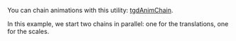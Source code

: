 
You can chain animations with this utility:
[tgdAnimChain](docs/classes/tgdAnimChain.html).

In this example, we start two chains in parallel: one for the translations, one
for the scales.

<Demo />
